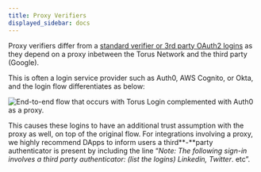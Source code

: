 ```yaml
---
title: Proxy Verifiers
displayed_sidebar: docs
---
```


Proxy verifiers differ from a [standard verifier or 3rd party OAuth2 logins](logins-key-assignments-and-retrievals) as they depend on a proxy
inbetween the Torus Network and the third party \(Google\).

This is often a login service provider such as Auth0, AWS Cognito, or Okta, and the login flow differentiates as below:

![End-to-end flow that occurs with Torus Login complemented with Auth0 as a proxy.](/contents/sign-in-with-auth0-1-.png)

This causes these logins to have an additional trust assumption with the proxy as well, on top of the original flow. For integrations involving a
proxy, we highly recommend DApps to inform users a third**-**party authenticator is present by including the line “_Note: The following sign-in
involves a third party authenticator: \(list the logins\) Linkedin, Twitter_. etc”.
